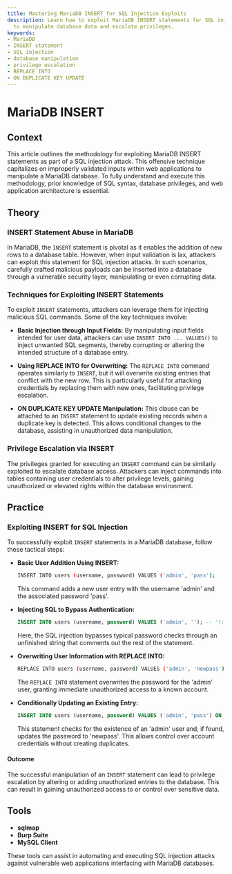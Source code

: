 ```yaml
---
title: Mastering MariaDB INSERT for SQL Injection Exploits
description: Learn how to exploit MariaDB INSERT statements for SQL injection attacks
  to manipulate database data and escalate privileges.
keywords:
- MariaDB
- INSERT statement
- SQL injection
- database manipulation
- privilege escalation
- REPLACE INTO
- ON DUPLICATE KEY UPDATE
---
```


# MariaDB INSERT

## Context

This article outlines the methodology for exploiting MariaDB INSERT statements as part of a SQL injection attack. This offensive technique capitalizes on improperly validated inputs within web applications to manipulate a MariaDB database. To fully understand and execute this methodology, prior knowledge of SQL syntax, database privileges, and web application architecture is essential.

## Theory

### INSERT Statement Abuse in MariaDB

In MariaDB, the `INSERT` statement is pivotal as it enables the addition of new rows to a database table. However, when input validation is lax, attackers can exploit this statement for SQL injection attacks. In such scenarios, carefully crafted malicious payloads can be inserted into a database through a vulnerable security layer, manipulating or even corrupting data.

### Techniques for Exploiting INSERT Statements

To exploit `INSERT` statements, attackers can leverage them for injecting malicious SQL commands. Some of the key techniques involve:

- **Basic Injection through Input Fields:** By manipulating input fields intended for user data, attackers can use `INSERT INTO ... VALUES()` to inject unwanted SQL segments, thereby corrupting or altering the intended structure of a database entry.
  
- **Using REPLACE INTO for Overwriting:** The `REPLACE INTO` command operates similarly to `INSERT`, but it will overwrite existing entries that conflict with the new row. This is particularly useful for attacking credentials by replacing them with new ones, facilitating privilege escalation.

- **ON DUPLICATE KEY UPDATE Manipulation:** This clause can be attached to an `INSERT` statement to update existing records when a duplicate key is detected. This allows conditional changes to the database, assisting in unauthorized data manipulation.

### Privilege Escalation via INSERT

The privileges granted for executing an `INSERT` command can be similarly exploited to escalate database access. Attackers can inject commands into tables containing user credentials to alter privilege levels, gaining unauthorized or elevated rights within the database environment.

## Practice

### Exploiting INSERT for SQL Injection

To successfully exploit `INSERT` statements in a MariaDB database, follow these tactical steps:

- **Basic User Addition Using INSERT:**

  ```bash
  INSERT INTO users (username, password) VALUES ('admin', 'pass');
  ```

  This command adds a new user entry with the username 'admin' and the associated password 'pass'.

- **Injecting SQL to Bypass Authentication:**

  ```sql
  INSERT INTO users (username, password) VALUES ('admin', ''); -- ');
  ```

  Here, the SQL injection bypasses typical password checks through an unfinished string that comments out the rest of the statement.

- **Overwriting User Information with REPLACE INTO:**

  ```bash
  REPLACE INTO users (username, password) VALUES ('admin', 'newpass');
  ```

  The `REPLACE INTO` statement overwrites the password for the 'admin' user, granting immediate unauthorized access to a known account.

- **Conditionally Updating an Existing Entry:**

  ```sql
  INSERT INTO users (username, password) VALUES ('admin', 'pass') ON DUPLICATE KEY UPDATE password='newpass';
  ```

  This statement checks for the existence of an 'admin' user and, if found, updates the password to 'newpass'. This allows control over account credentials without creating duplicates.

#### Outcome

The successful manipulation of an `INSERT` statement can lead to privilege escalation by altering or adding unauthorized entries to the database. This can result in gaining unauthorized access to or control over sensitive data.

## Tools

- **sqlmap**
- **Burp Suite**
- **MySQL Client** 

These tools can assist in automating and executing SQL injection attacks against vulnerable web applications interfacing with MariaDB databases.